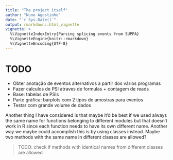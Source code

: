 ```yaml
---
title: "The project itself"
author: "Nuno Agostinho"
date: "`r Sys.Date()`"
output: rmarkdown::html_vignette
vignette: >
  %\VignetteIndexEntry{Parsing splicing events from SUPPA}
  %\VignetteEngine{knitr::rmarkdown}
  %\VignetteEncoding{UTF-8}
---
```


# TODO
- Obter anotação de eventos alternativos a partir dos vários programas
- Fazer calculos de PSI atraves de formulas + contagem de reads
- Base: tabelas de PSIs
- Parte gráfica: barplots com 2 tipos de amostras para eventos
- Testar com grande volume de dados

Another thing I have considered is that maybe it'd be best if we used always the
same name for functions belonging to different modules but that doesn't work in
R since each function needs to have its own different name. Another way we maybe
could  accomplish this is by using classes instead. Maybe two methods with the
same name in different classes are allowed?

> TODO: check if methods with identical names from different classes are allowed